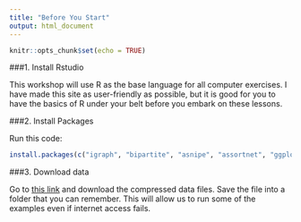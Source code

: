 ```yaml
---
title: "Before You Start"
output: html_document
---
```


```r
knitr::opts_chunk$set(echo = TRUE)
```



###1. Install Rstudio

This workshop will use R as the base language for all computer exercises. I have made this site as user-friendly as possible, but it is good for you to have the basics of R under your belt before you embark on these lessons. 

###2. Install Packages

Run this code:
```r
install.packages(c("igraph", "bipartite", "asnipe", "assortnet", "ggplot2", "ggmap", "rnetcarto", "ecodist", "igraphdata", "statnet", "RColorBrewer"))
```


###3. Download data

Go to [this link](https://dshizuka.github.io/network2018/NetworkWorkshop_SampleData.zip) and download the compressed data files. Save the file into a folder that you can remember. This will allow us to run some of the examples even if internet access fails.


